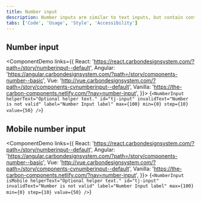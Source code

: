 ```yaml
---
title: Number input
description: Number inputs are similar to text inputs, but contain controls used to increase or decrease an incremental value.
tabs: ['Code', 'Usage', 'Style', 'Accessibility']
---
```


## Number input

<ComponentDemo
  links={{
    React:
      'https://react.carbondesignsystem.com/?path=/story/numberinput--default',
    Angular:
      'https://angular.carbondesignsystem.com/?path=/story/components-number--basic',
    Vue:
      'http://vue.carbondesignsystem.com/?path=/story/components-cvnumberinput--default',
    Vanilla: 'https://the-carbon-components.netlify.com/?nav=number-input',
  }}>
  {`
    <NumberInput
      helperText="Optional helper text."
      id="tj-input"
      invalidText="Number is not valid"
      label="Number Input label"
      max={100}
      min={0}
      step={10}
      value={50}
    />
    `}
</ComponentDemo>

## Mobile number input

<ComponentDemo
  links={{
    React:
      'https://react.carbondesignsystem.com/?path=/story/numberinput--default',
    Angular:
      'https://angular.carbondesignsystem.com/?path=/story/components-number--basic',
    Vue:
      'http://vue.carbondesignsystem.com/?path=/story/components-cvnumberinput--default',
    Vanilla: 'https://the-carbon-components.netlify.com/?nav=number-input',
  }}>
  {`
    <NumberInput
      isMobile
      helperText="Optional helper text."
      id="tj-input"
      invalidText="Number is not valid"
      label="Number Input label"
      max={100}
      min={0}
      step={10}
      value={50}
    />
    `}
</ComponentDemo>
